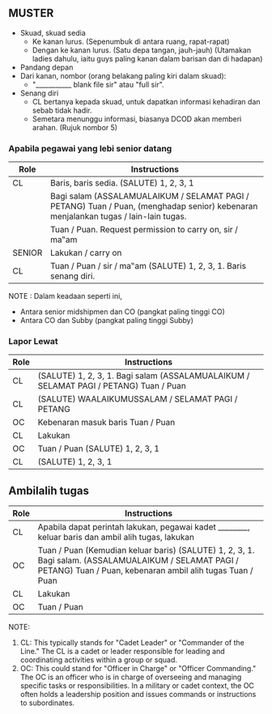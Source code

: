 ## MUSTER

- Skuad, skuad sedia
  - Ke kanan lurus. (Sepenumbuk di antara ruang, rapat-rapat)
  - Dengan ke kanan lurus. (Satu depa tangan, jauh-jauh)
    (Utamakan ladies dahulu, iaitu guys paling kanan dalam barisan dan di hadapan)
- Pandang depan
- Dari kanan, nombor (orang belakang paling kiri dalam skuad):
  - "___________ blank file sir" atau "full sir".
- Senang diri
  - CL bertanya kepada skuad, untuk dapatkan informasi kehadiran dan sebab tidak hadir.
  - Semetara menunggu informasi, biasanya DCOD akan memberi arahan. (Rujuk nombor 5)

### Apabila pegawai yang lebi senior datang
| Role   | Instructions |
|--------|--------------|
| CL     | Baris, baris sedia. (SALUTE) 1, 2, 3, 1 |
|        | Bagi salam (ASSALAMUALAIKUM / SELAMAT PAGI / PETANG) Tuan / Puan, (menghadap senior) kebenaran menjalankan tugas / lain-lain tugas. |
|        | Tuan / Puan. Request permission to carry on, sir / ma‟am |
| SENIOR | Lakukan / carry on |
| CL     | Tuan / Puan / sir / ma‟am (SALUTE) 1, 2, 3, 1. Baris senang diri. |

NOTE : Dalam keadaan seperti ini,
- Antara senior midshipmen dan CO (pangkat paling tinggi CO)
- Antara CO dan Subby (pangkat paling tinggi Subby)

### Lapor Lewat
| Role | Instructions |
|------|--------------|
| CL   | (SALUTE) 1, 2, 3, 1. Bagi salam (ASSALAMUALAIKUM / SELAMAT PAGI / PETANG) Tuan / Puan |
| CL   | (SALUTE) WAALAIKUMUSSALAM / SELAMAT PAGI / PETANG |
| OC   | Kebenaran masuk baris Tuan / Puan |
| CL   | Lakukan |
| OC   | Tuan / Puan (SALUTE) 1, 2, 3, 1 |
| CL   | (SALUTE) 1, 2, 3, 1 |

## Ambilalih tugas
| Role | Instructions |
|------|--------------|
| CL   | Apabila dapat perintah lakukan, pegawai kadet ________, keluar baris dan ambil alih tugas, lakukan |
| OC   | Tuan / Puan (Kemudian keluar baris) (SALUTE) 1, 2, 3, 1. Bagi salam. (ASSALAMUALAIKUM / SELAMAT PAGI / PETANG) Tuan / Puan, kebenaran ambil alih tugas Tuan / Puan |
| CL   | Lakukan |
| OC   | Tuan / Puan |

NOTE:
1. CL: This typically stands for "Cadet Leader" or "Commander of the Line." The CL is a cadet or leader responsible for leading and coordinating activities within a group or squad.
2. OC: This could stand for "Officer in Charge" or "Officer Commanding." The OC is an officer who is in charge of overseeing and managing specific tasks or responsibilities. In a military or cadet context, the OC often holds a leadership position and issues commands or instructions to subordinates.


